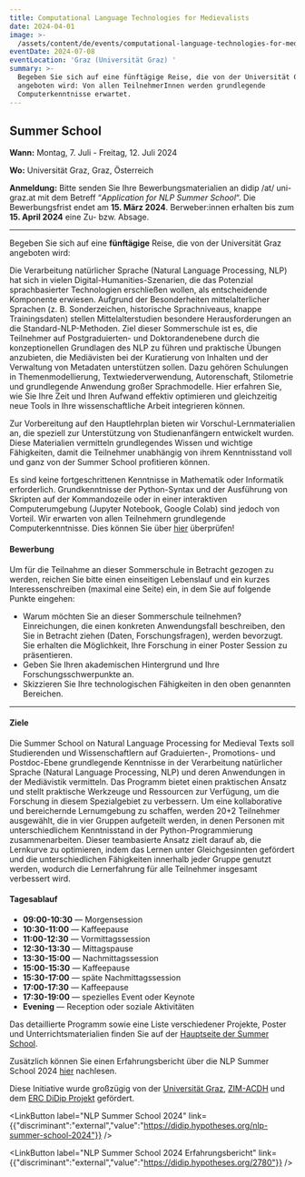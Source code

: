 ```yaml
---
title: Computational Language Technologies for Medievalists
date: 2024-04-01
image: >-
  /assets/content/de/events/computational-language-technologies-for-medievalists/image.jpg
eventDate: 2024-07-08
eventLocation: 'Graz (Universität Graz) '
summary: >-
  Begeben Sie sich auf eine fünftägige Reise, die von der Universität Graz
  angeboten wird: Von allen TeilnehmerInnen werden grundlegende
  Computerkenntnisse erwartet.
---
```

## Summer School

**Wann:** Montag, 7. Juli - Freitag, 12. Juli 2024

**Wo:** Universität Graz, Graz, Österreich

**Anmeldung:** Bitte senden Sie Ihre Bewerbungsmaterialien an didip /at/ uni-graz.at mit dem Betreff “*Application for NLP Summer School*“. Die Bewerbungsfrist endet am **15. März 2024**. Berweber:innen erhalten bis zum **15. April 2024** eine Zu- bzw. Absage.

---

Begeben Sie sich auf eine **fünftägige** Reise, die von der Universität Graz angeboten wird:

Die Verarbeitung natürlicher Sprache (Natural Language Processing, NLP) hat sich in vielen Digital-Humanities-Szenarien, die das Potenzial sprachbasierter Technologien erschließen wollen, als entscheidende Komponente erwiesen. Aufgrund der Besonderheiten mittelalterlicher Sprachen (z. B. Sonderzeichen, historische Sprachniveaus, knappe Trainingsdaten) stellen Mittelalterstudien besondere Herausforderungen an die Standard-NLP-Methoden. Ziel dieser Sommerschule ist es, die Teilnehmer auf Postgraduierten- und Doktorandenebene durch die konzeptionellen Grundlagen des NLP zu führen und praktische Übungen anzubieten, die Mediävisten bei der Kuratierung von Inhalten und der Verwaltung von Metadaten unterstützen sollen. Dazu gehören Schulungen in Themenmodellierung, Textwiederverwendung, Autorenschaft, Stilometrie und grundlegende Anwendung großer Sprachmodelle. Hier erfahren Sie, wie Sie Ihre Zeit und Ihren Aufwand effektiv optimieren und gleichzeitig neue Tools in Ihre wissenschaftliche Arbeit integrieren können.

Zur Vorbereitung auf den Hauptlehrplan bieten wir Vorschul-Lernmaterialien an, die speziell zur Unterstützung von Studienanfängern entwickelt wurden. Diese Materialien vermitteln grundlegendes Wissen und wichtige Fähigkeiten, damit die Teilnehmer unabhängig von ihrem Kenntnisstand voll und ganz von der Summer School profitieren können.

Es sind keine fortgeschrittenen Kenntnisse in Mathematik oder Informatik erforderlich. Grundkenntnisse der Python-Syntax und der Ausführung von Skripten auf der Kommandozeile oder in einer interaktiven Computerumgebung (Jupyter Notebook, Google Colab) sind jedoch von Vorteil. Wir erwarten von allen Teilnehmern grundlegende Computerkenntnisse. Dies können Sie über [hier](https://docs.google.com/document/d/1LA-OymkugzrgwwiTW2CNvFCM3Pfo18SypyhRb8FbXeQ/edit?usp=drive_link) überprüfen!

#### Bewerbung

Um für die Teilnahme an dieser Sommerschule in Betracht gezogen zu werden, reichen Sie bitte einen einseitigen Lebenslauf und ein kurzes Interessenschreiben (maximal eine Seite) ein, in dem Sie auf folgende Punkte eingehen:

* Warum möchten Sie an dieser Sommerschule teilnehmen?\
  Einreichungen, die einen konkreten Anwendungsfall beschreiben, den Sie in Betracht ziehen (Daten, Forschungsfragen), werden bevorzugt. Sie erhalten die Möglichkeit, Ihre Forschung in einer Poster Session zu präsentieren.
* Geben Sie Ihren akademischen Hintergrund und Ihre Forschungsschwerpunkte an.
* Skizzieren Sie Ihre technologischen Fähigkeiten in den oben genannten Bereichen.

---

#### Ziele

Die Summer School on Natural Language Processing for Medieval Texts soll Studierenden und Wissenschaftlern auf Graduierten-, Promotions- und Postdoc-Ebene grundlegende Kenntnisse in der Verarbeitung natürlicher Sprache (Natural Language Processing, NLP) und deren Anwendungen in der Mediävistik vermitteln. Das Programm bietet einen praktischen Ansatz und stellt praktische Werkzeuge und Ressourcen zur Verfügung, um die Forschung in diesem Spezialgebiet zu verbessern. Um eine kollaborative und bereichernde Lernumgebung zu schaffen, werden 20+2 Teilnehmer ausgewählt, die in vier Gruppen aufgeteilt werden, in denen Personen mit unterschiedlichem Kenntnisstand in der Python-Programmierung zusammenarbeiten. Dieser teambasierte Ansatz zielt darauf ab, die Lernkurve zu optimieren, indem das Lernen unter Gleichgesinnten gefördert und die unterschiedlichen Fähigkeiten innerhalb jeder Gruppe genutzt werden, wodurch die Lernerfahrung für alle Teilnehmer insgesamt verbessert wird.

#### Tagesablauf

* **09:00-10:30** — Morgensession
* **10:30-11:00** — Kaffeepause
* **11:00-12:30** — Vormittagssession
* **12:30-13:30** — Mittagspause
* **13:30-15:00** — Nachmittagssession
* **15:00-15:30** — Kaffeepause
* **15:30-17:00** — späte Nachmittagssession
* **17:00-17:30** — Kaffeepause
* **17:30-19:00** — spezielles Event oder Keynote
* **Evening** — Reception oder soziale Aktivitäten

Das detaillierte Programm sowie eine Liste verschiedener Projekte, Poster und Unterrichtsmaterialien finden Sie auf der [Hauptseite der Summer School](https://didip.hypotheses.org/nlp-summer-school-2024).

Zusätzlich können Sie einen Erfahrungsbericht über die NLP Summer School 2024 [hier](https://didip.hypotheses.org/2780) nachlesen.

Diese Initiative wurde großzügig von der [Universität Graz](https://uni-graz.at/), [ZIM-ACDH](https://informationsmodellierung.uni-graz.at/) und dem [ERC DiDip Projekt](https://didip.eu/) gefördert.

<LinkButton label="NLP Summer School 2024" link={{"discriminant":"external","value":"https://didip.hypotheses.org/nlp-summer-school-2024"}} />

<LinkButton label="NLP Summer School 2024 Erfahrungsbericht" link={{"discriminant":"external","value":"https://didip.hypotheses.org/2780"}} />
